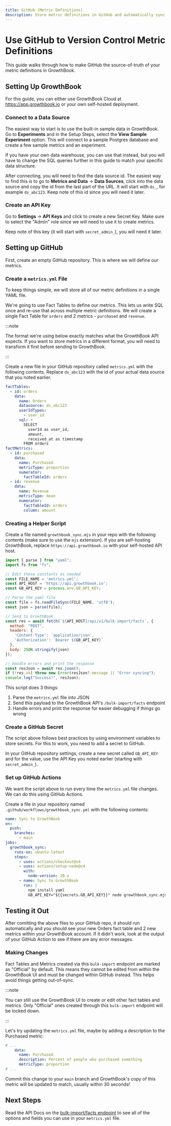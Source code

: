 ```yaml
---
title: GitHub (Metric Definitions)
description: Store metric definitions in GitHub and automatically sync them to GrowthBook
---
```


# Use GitHub to Version Control Metric Definitions

This guide walks through how to make GitHub the source-of-truth of your metric definitions in GrowthBook.

## Setting Up GrowthBook

For this guide, you can either use GrowthBook Cloud at https://app.growthbook.io or your own self-hosted deployment.

### Connect to a Data Source

The easiest way to start is to use the built-in sample data in GrowthBook. Go to **Experiments** and in the Setup Steps, select the **View Sample Experiment** option. This will connect to a sample Postgres database and create a few sample metrics and an experiment.

If you have your own data warehouse, you can use that instead, but you will have to change the SQL queries further in this guide to match your specific data structure.

After connecting, you will need to find the data source id. The easiest way to find this is to go to **Metrics and Data** -> **Data Sources**, click into the data source and copy the id from the last part of the URL. It will start with `ds_`, for example `ds_abc123`. Keep note of this id since you will need it later.

### Create an API Key

Go to **Settings** -> **API Keys** and click to create a new Secret Key. Make sure to select the "Admin" role since we will need to use it to create metrics.

Keep note of this key (it will start with `secret_admin_`), you will need it later.

## Setting up GitHub

First, create an empty GitHub repository. This is where we will define our metrics.

### Create a `metrics.yml` File

To keep things simple, we will store all of our metric definitions in a single YAML file.

We're going to use Fact Tables to define our metrics. This lets us write SQL once and re-use that across multiple metric definitions. We will create a single Fact Table for `orders` and 2 metrics - `purchased` and `revenue`.

:::note

The format we're using below exactly matches what the GrowthBook API expects. If you want to store metrics in a different format, you will need to transform it first before sending to GrowthBook.

:::

Create a new file in your GitHub repository called `metrics.yml` with the following contents. Replace `ds_abc123` with the id of your actual data source that you noted earlier.

```yml
factTables:
  - id: orders
    data:
      name: Orders
      datasource: ds_abc123
      userIdTypes:
        - user_id
      sql: >
        SELECT
          userId as user_id,
          amount,
          received_at as timestamp
        FROM orders
factMetrics:
  - id: purchased
    data:
      name: Purchased
      metricType: proportion
      numerator:
        factTableId: orders
  - id: revenue
    data:
      name: Revenue
      metricType: mean
      numerator:
        factTableId: orders
        column: amount
```

### Creating a Helper Script

Create a file named `growthbook_sync.mjs` in your repo with the following contents (make sure to use the `mjs` extension). If you are self-hosting GrowthBook, replace `https://api.growthbook.io` with your self-hosted API host.

```js
import { parse } from "yaml";
import fs from "fs";

// Edit these constants as needed
const FILE_NAME = 'metrics.yml';
const API_HOST = 'https://api.growthbook.io';
const GB_API_KEY = process.env.GB_API_KEY;

// Parse the yaml file
const file = fs.readFileSync(FILE_NAME, 'utf8');
const json = parse(file);

// Send to GrowthBook
const res = await fetch(`${API_HOST}/api/v1/bulk-import/facts`, {
  method: "POST",
  headers: {
    'Content-Type': 'application/json',
    'Authorization': `Bearer ${GB_API_KEY}`
  },
  body: JSON.stringify(json)
});

// Handle errors and print the response
const resJson = await res.json();
if (!res.ok) throw new Error(resJson?.message || "Error syncing");
console.log("Success!", resJson);
```

This script does 3 things:

1. Parse the `metrics.yml` file into JSON
2. Send this payload to the GrowthBook API's `/bulk-import/facts` endpoint
3. Handle errors and print the response for easier debugging if things go wrong

### Create a GitHub Secret

The script above follows best practices by using environment variables to store secrets. For this to work, you need to add a secret to GitHub.

In your GitHub repository settings, create a new secret called `GB_API_KEY` and for the value, use the API Key you noted earlier (starting with `secret_admin_`).

### Set up GitHub Actions

We want the script above to run every time the `metrics.yml` file changes. We can do this using GitHub Actions.

Create a file in your repository named `.github/workflows/growthbook_sync.yml` with the following contents:

```yml
name: Sync to GrowthBook
on:
  push:
    branches:
      - main
jobs:
  growthbook_sync:
    runs-on: ubuntu-latest
    steps:
      - uses: actions/checkout@v4
      - uses: actions/setup-node@v4
        with:
          node-version: 20.x
      - name: Sync to GrowthBook
        run: |
          npm install yaml
          GB_API_KEY="${{secrets.GB_API_KEY}}" node growthbook_sync.mjs
```

## Testing it Out

After comitting the above files to your GitHub repo, it should run automatically and you should see your new Orders fact table and 2 new metrics within your GrowthBook account. If it didn't work, look at the output of your GitHub Action to see if there are any error messages.

### Making Changes

Fact Tables and Metrics created via this `bulk-import` endpoint are marked as "Official" by default. This means they cannot be edited from within the GrowthBook UI and must be changed within GitHub instead. This helps avoid things getting out-of-sync.

:::note

You can still use the GrowthBook UI to create or edit other fact tables and metrics. Only "Official" ones created through this `bulk-import` endpoint will be locked down.

:::

Let's try updating the `metrics.yml` file, maybe by adding a description to the Purchased metric:

```yml
# ...
    data:
      name: Purchased
      description: Percent of people who purchased something
      metricType: proportion
# ...
```

Commit this change to your `main` branch and GrowthBook's copy of this metric will be updated to match, usually within 30 seconds!

## Next Steps

Read the API Docs on the [bulk-import/facts endpoint](/api#tag/fact-tables/operation/postBulkImportFacts) to see all of the options and fields you can use in your `metrics.yml` file.
